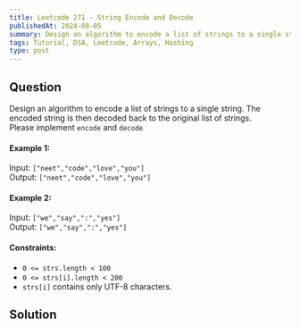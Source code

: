 ```yaml
---
title: Leetcode 271 - String Encode and Decode
publishedAt: 2024-08-05
summary: Design an algorithm to encode a list of strings to a single string. The encoded string is then decoded back to the original list of strings.
tags: Tutorial, DSA, Leetcode, Arrays, Hashing
type: post
---
```

<Difficulty difficulty="easy" />

## Question
Design an algorithm to encode a list of strings to a single string. The encoded string is then decoded back to the original list of strings.
<br/>
Please implement `encode` and `decode`

#### Example 1:
Input: `["neet","code","love","you"]`<br/>
Output: `["neet","code","love","you"]`

#### Example 2:
Input: `["we","say",":","yes"]`<br/>
Output: `["we","say",":","yes"]`

#### Constraints:
- `0 <= strs.length < 100`
- `0 <= strs[i].length < 200`
- `strs[i]` contains only UTF-8 characters.

<Divider />

## Solution
